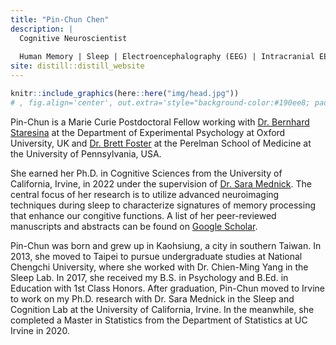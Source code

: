 ```yaml
---
title: "Pin-Chun Chen"
description: |
  Cognitive Neuroscientist
  
  Human Memory | Sleep | Electroencephalography (EEG) | Intracranial EEG | fMRI | MEG
site: distill::distill_website
---
```

```r
knitr::include_graphics(here::here("img/head.jpg"))
# , fig.align='center', out.extra='style="background-color:#190ee8; padding:2px;"'
```

Pin-Chun is a Marie Curie Postdoctoral Fellow working with [Dr. Bernhard Staresina](https://www.psy.ox.ac.uk/people/bernhard-staresina) at the Department of Experimental Psychology at Oxford University, UK and [Dr. Brett Foster](https://www.med.upenn.edu/apps/faculty/index.php/g275/p9416634) at the Perelman School of Medicine at the University of Pennsylvania, USA.

She earned her Ph.D. in Cognitive Sciences from the University of California, Irvine, in 2022 under the supervision of [Dr. Sara Mednick](http://sleepandcognitionlab.org). The central focus of her research is to utilize  advanced neuroimaging techniques during sleep to characterize signatures of memory processing that enhance our congitive functions. A list of her peer-reviewed manuscripts and abstracts can be found on [Google Scholar](https://scholar.google.com/citations?user=zhIGL70AAAAJ&hl=en&oi=ao).

Pin-Chun was born and grew up in Kaohsiung, a city in southern Taiwan. In 2013, she moved to Taipei to pursue undergraduate studies at National Chengchi University, where she worked with Dr. Chien-Ming Yang in the Sleep Lab. In 2017, she received my B.S. in Psychology and B.Ed. in Education with 1st Class Honors. After graduation, Pin-Chun moved to Irvine to work on my Ph.D. research with Dr. Sara Mednick in the Sleep and Cognition Lab at the University of California, Irvine. In the meanwhile, she completed a Master in Statistics from the Department of Statistics at UC Irvine in 2020.
